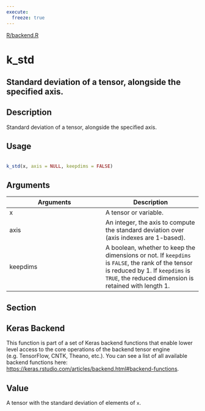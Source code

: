 ```yaml
---
execute:
  freeze: true
---
```


[R/backend.R](https://github.com/rstudio/keras//blob/main/R/backend.R#L2821) 

# k_std

## Standard deviation of a tensor, alongside the specified axis.

## Description
 Standard deviation of a tensor, alongside the specified axis. 


## Usage
```r
 
k_std(x, axis = NULL, keepdims = FALSE) 
```

## Arguments
|Arguments|Description|
|---|---|
| x | A tensor or variable. |
| axis | An integer, the axis to compute the standard deviation over (axis indexes are 1-based). |
| keepdims | A boolean, whether to keep the dimensions or not. If `keepdims` is `FALSE`, the rank of the tensor is reduced by 1. If `keepdims` is `TRUE`, the reduced dimension is retained with length 1. |


## Section

## Keras Backend

   This function is part of a set of Keras backend functions that enable lower level access to the core operations of the backend tensor engine (e.g. TensorFlow, CNTK, Theano, etc.).  You can see a list of all available backend functions here: [https://keras.rstudio.com/articles/backend.html#backend-functions](https://keras.rstudio.com/articles/backend.html#backend-functions). 

## Value
 A tensor with the standard deviation of elements of `x`. 





